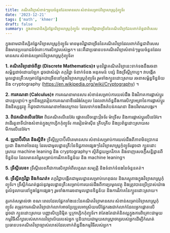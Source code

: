 ```yaml
---
title: គណិតវិទ្យាសំខាន់ៗមួយចំនួនដែលមានសារៈសំខាន់សម្រាប់វិទ្យាសាស្ត្រកុំព្យូទ័រ
date: '2023-12-21'
tags: ['math', 'khmer']
draft: false
summary: ក្នុងនាមជានិស្សិតផ្នែកវិទ្យាសាស្ត្រកុំព្យូទ័រ មានមុខវិជ្ជាជាច្រើននៃគណិតវិទ្យាដែលពាក់ព័ន្ធជាពិសេស
---
```


ក្នុងនាមជានិស្សិតផ្នែកវិទ្យាសាស្ត្រកុំព្យូទ័រ មានមុខវិជ្ជាជាច្រើននៃគណិតវិទ្យាដែលពាក់ព័ន្ធជាពិសេស និងមានប្រយោជន៍ចំពោះការសិក្សារបស់អ្នក។ នេះគឺជាប្រធានបទគណិតវិទ្យាសំខាន់ៗមួយចំនួនដែលមានសារៈសំខាន់សម្រាប់វិទ្យាសាស្ត្រកុំព្យូទ័រ៖

**1. គណិតវិទ្យាដាច់ពីគ្នា (Discrete Mathematics)៖** មុខវិជ្ជាគណិតវិទ្យានេះទាក់ទងនឹងរចនាសម្ព័ន្ធដាច់ដោយឡែក ដូចជាសំណុំ តក្កវិជ្ជា ទំនាក់ទំនង អនុគមន៍ បន្សំ និងទ្រឹស្តីក្រាហ្វ។ វាបង្កើតមូលដ្ឋានគ្រឹះសម្រាប់ផ្នែកជាច្រើននៅក្នុងវិទ្យាសាស្ត្រកុំព្យូទ័រ រួមទាំងក្បួនដោះស្រាយ រចនាសម្ព័ន្ធទិន្នន័យ និង cryptography (https://en.wikipedia.org/wiki/Cryptography) ។

**2. ការគណនា (Calculus)៖** ការគណនាមានសារៈសំខាន់សម្រាប់ការយល់ដឹង និងវិភាគការផ្លាស់ប្តូរជាបន្តបន្ទាប់។ អ្នកនឹងត្រូវរៀនការគណនាឌីផេរ៉ង់ស្យែល ដែលពាក់ព័ន្ធនឹងការសិក្សាអត្រានៃការផ្លាស់ប្តូរ និងនិស្សន្ទវត្ថុ ក៏ដូចជាការគណនាអាំងតេក្រាល ដែលទាក់ទងនឹងតំបន់គណនា និងបរិមាណបង្គរ។

**3. ពិជគណិតលីនេអ៊ែរ៖** ពិជគណិតលីនេអ៊ែរ ផ្តោតលើចន្លោះវ៉ិចទ័រ ម៉ាទ្រីស និងការផ្លាស់ប្តូរលីនេអ៊ែរ។ វាដើរតួនាទីយ៉ាងសំខាន់ក្នុងក្រាហ្វិកកុំព្យូទ័រ ការរៀនម៉ាស៊ីន គ្រីបគ្រីប និងប្រព័ន្ធដោះស្រាយសមីការលីនេអ៊ែរ។

**4. ប្រូបាប៊ីលីតេ និងស្ថិតិ៖** ទ្រឹស្ដីប្រូបាប៊ីលីតេមានសារៈសំខាន់សម្រាប់ការយល់ដឹងពីភាពមិនប្រាកដប្រជា និងភាពចៃដន្យ ដែលជាមូលដ្ឋានគ្រឹះនៃទិដ្ឋភាពផ្សេងៗនៃវិទ្យាសាស្ត្រកុំព្យូទ័រដូចជា ក្បួនដោះស្រាយ machine leaning និង cryptography។ ស្ថិតិជួយអ្នកវិភាគ និងទាញសេចក្តីសន្និដ្ឋានពីទិន្នន័យ ដែលមានតម្លៃសម្រាប់ការវិភាគទិន្នន័យ និង machine leaning។

**5. ទ្រឹស្ដីលេខ៖** ទ្រឹស្ដីលេខគឺជាការសិក្សាអំពីលក្ខណៈសម្បត្តិ និងទំនាក់ទំនងនៃចំនួនគត់។

**6. ទ្រឹស្ដីតក្កវិជ្ជា និងកំណត់៖** តក្កវិជ្ជាបង្កើតជាមូលដ្ឋានសម្រាប់ហេតុផល និងភស្តុតាងក្នុងវិទ្យាសាស្ត្រកុំព្យូទ័រ។ ទ្រឹស្តីកំណត់ផ្តល់នូវមូលដ្ឋានគ្រឹះសម្រាប់ការយល់ដឹងពីការប្រមូលវត្ថុ និងត្រូវបានប្រើប្រាស់យ៉ាងទូលំទូលាយនៅក្នុងផ្នែកផ្សេងៗ រួមទាំងការរចនាមូលដ្ឋានទិន្នន័យ និងការវិភាគនៃក្បួនដោះស្រាយ។

គួរកត់សម្គាល់ថា ខណៈពេលដែលផ្នែកទាំងនេះនៃគណិតវិទ្យាមានសារៈសំខាន់សម្រាប់វិទ្យាសាស្ត្រកុំព្យូទ័រ តម្រូវការគណិតវិទ្យាជាក់លាក់អាចប្រែប្រួលអាស្រ័យលើផ្នែករងជាក់លាក់ដែលអ្នកផ្តោតលើ ដូចជា ក្បួនដោះស្រាយ បញ្ញាសិប្បនិម្មិត ឬក្រាហ្វិកកុំព្យូទ័រ។ វាតែងតែជាគំនិតល្អក្នុងការពិគ្រោះជាមួយកម្មវិធីសិក្សារបស់សាកលវិទ្យាល័យរបស់អ្នក ឬនិយាយជាមួយសាស្រ្តាចារ្យរបស់អ្នកដើម្បីកំណត់ប្រធានបទគណិតវិទ្យាច្បាស់លាស់ដែលពាក់ព័ន្ធនឹងកម្មវិធីរបស់អ្នក។
